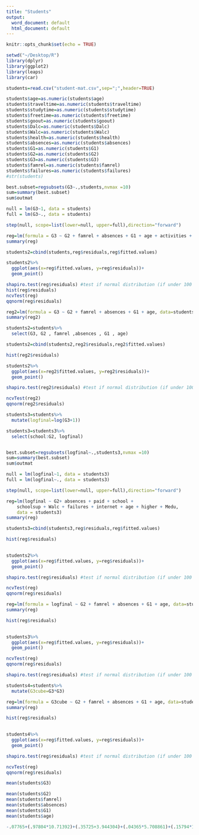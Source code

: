 ```yaml
---
title: "Students"
output:
  word_document: default
  html_document: default
---
```


```r
knitr::opts_chunk$set(echo = TRUE)
```

```r
setwd("~/Desktop/R")
library(dplyr)
library(ggplot2)
library(leaps)
library(car)
```

```r


students=read.csv("student-mat.csv",sep=";",header=TRUE)

students$age=as.numeric(students$age)
students$traveltime=as.numeric(students$traveltime)
students$studytime=as.numeric(students$studytime)
students$freetime=as.numeric(students$freetime)
students$goout=as.numeric(students$goout)
students$Dalc=as.numeric(students$Dalc)
students$Walc=as.numeric(students$Walc)
students$health=as.numeric(students$health)
students$absences=as.numeric(students$absences)
students$G1=as.numeric(students$G1)
students$G2=as.numeric(students$G2)
students$G3=as.numeric(students$G3)
students$famrel=as.numeric(students$famrel)
students$failures=as.numeric(students$failures)
#str(students)


```



```r
best.subset=regsubsets(G3~.,students,nvmax =10)
sum=summary(best.subset)
sum$outmat

```
```r

null = lm(G3~1, data = students)
full = lm(G3~., data = students) 

step(null, scope=list(lower=null, upper=full),direction="forward")

```

```r
reg=lm(formula = G3 ~ G2 + famrel + absences + G1 + age + activities + Walc + romantic + school, data = students)
summary(reg)

students2=cbind(students,reg$residuals,reg$fitted.values)

students2%>%
  ggplot(aes(x=reg$fitted.values, y=reg$residuals))+
  geom_point()

shapiro.test(reg$residuals) #test if normal distribution (if under 100 data points) You want a high p value, you want to fail to reject the null
hist(reg$residuals)
ncvTest(reg)
qqnorm(reg$residuals)
```



```r
reg2=lm(formula = G3 ~ G2 + famrel + absences + G1 + age, data=students)
summary(reg2)
```
```r
students2=students%>%
  select(G3, G2 , famrel ,absences , G1 , age)

students2=cbind(students2,reg2$residuals,reg2$fitted.values)

hist(reg2$residuals)

students2%>%
  ggplot(aes(x=reg2$fitted.values, y=reg2$residuals))+
  geom_point()

shapiro.test(reg2$residuals) #test if normal distribution (if under 100 data points) You want a high p value, you want to fail to reject the null

ncvTest(reg2)
qqnorm(reg2$residuals)

```

```r
students3=students%>%
  mutate(logfinal=log(G3+1))

students3=students3%>%
  select(school:G2, logfinal)


best.subset=regsubsets(logfinal~.,students3,nvmax =10)
sum=summary(best.subset)
sum$outmat

null = lm(logfinal~1, data = students3)
full = lm(logfinal~., data = students3) 

step(null, scope=list(lower=null, upper=full),direction="forward")
```

```r
reg=lm(logfinal ~ G2+ absences + paid + school + 
    schoolsup + Walc + failures + internet + age + higher + Medu, 
    data = students3)
summary(reg)

```

```r

students3=cbind(students3,reg$residuals,reg$fitted.values)

hist(reg$residuals)
 

students2%>%
  ggplot(aes(x=reg$fitted.values, y=reg$residuals))+
  geom_point()

shapiro.test(reg$residuals) #test if normal distribution (if under 100 data points) You want a high p value, you want to fail to reject the null

ncvTest(reg)
qqnorm(reg$residuals)

```
```r
reg=lm(formula = logfinal ~ G2 + famrel + absences + G1 + age, data=students3)
summary(reg)
```

```r
hist(reg$residuals)
 

students3%>%
  ggplot(aes(x=reg$fitted.values, y=reg$residuals))+
  geom_point()


```

```r
ncvTest(reg)
qqnorm(reg$residuals)

shapiro.test(reg$residuals) #test if normal distribution (if under 100 data points) You want a high p value, you want to fail to reject the null


```
```r
students4=students%>%
  mutate(G3cube=G3*G3)

reg=lm(formula = G3cube ~ G2 + famrel + absences + G1 + age, data=students4)
summary(reg)
```
```r
hist(reg$residuals)
 

students4%>%
  ggplot(aes(x=reg$fitted.values, y=reg$residuals))+
  geom_point()

shapiro.test(reg$residuals) #test if normal distribution (if under 100 data points) You want a high p value, you want to fail to reject the null

ncvTest(reg)
qqnorm(reg$residuals)

```

```r
mean(students$G3)

mean(students$G2)
mean(students$famrel)
mean(students$absences)
mean(students$G1)
mean(students$age)

```

```r
-.07765+(.97804*10.71392)+(.35725+3.944304)+(.04365*5.708861)+(.15794*10.90886)+(-.20167*16.6962)
```


